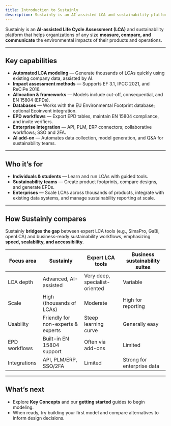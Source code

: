 ```yaml
---
title: Introduction to Sustainly
description: Sustainly is an AI-assisted LCA and sustainability platform to measure, compare, and communicate environmental impacts at scale.
---
```


Sustainly is an **AI-assisted Life Cycle Assessment (LCA)** and sustainability platform that helps organizations of any size **measure, compare, and communicate** the environmental impacts of their products and operations.

---

## Key capabilities

- **Automated LCA modeling** — Generate thousands of LCAs quickly using existing company data, assisted by AI.  
- **Impact assessment methods** — Supports EF 3.1, IPCC 2021, and ReCiPe 2016.  
- **Allocation & frameworks** — Models include cut-off, consequential, and EN 15804 (EPDs).  
- **Databases** — Works with the EU Environmental Footprint database; optional Ecoinvent integration.  
- **EPD workflows** — Export EPD tables, maintain EN 15804 compliance, and invite verifiers.  
- **Enterprise integration** — API, PLM, ERP connectors; collaborative workflows; SSO and 2FA.  
- **AI add-on** — Automates data collection, model generation, and Q&A for sustainability teams.

---

## Who it’s for

- **Individuals & students** — Learn and run LCAs with guided tools.  
- **Sustainability teams** — Create product footprints, compare designs, and generate EPDs.  
- **Enterprises** — Scale LCAs across thousands of products, integrate with existing data systems, and manage sustainability reporting at scale.

---

## How Sustainly compares

Sustainly **bridges the gap** between expert LCA tools (e.g., SimaPro, GaBi, openLCA) and business-ready sustainability workflows, emphasizing **speed, scalability, and accessibility**.

| Focus area | Sustainly | Expert LCA tools | Business sustainability suites |
|---|---|---|---|
| LCA depth | Advanced, AI-assisted | Very deep, specialist-oriented | Variable |
| Scale | High (thousands of LCAs) | Moderate | High for reporting |
| Usability | Friendly for non-experts & experts | Steep learning curve | Generally easy |
| EPD workflows | Built-in EN 15804 support | Often via add-ons | Limited |
| Integrations | API, PLM/ERP, SSO/2FA | Limited | Strong for enterprise data |

---

## What’s next

- Explore **Key Concepts** and our **getting started** guides to begin modeling.  
- When ready, try building your first model and compare alternatives to inform design decisions.
